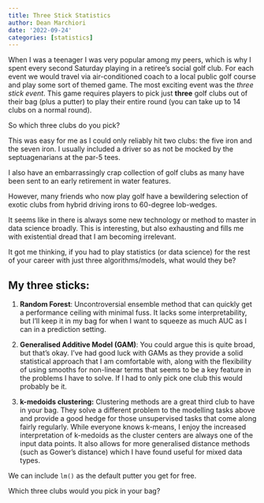 ```yaml
---
title: Three Stick Statistics
author: Dean Marchiori
date: '2022-09-24'
categories: [statistics]
---
```


When I was a teenager I was very popular among my peers, which is why I spent every
second Saturday playing in a retiree's social golf club.  For each event we would travel
via air-conditioned coach to a local public golf course and play some sort of themed
game. The most exciting event was the *three stick event*. This game requires 
players to pick just **three** golf clubs out of their bag (plus a putter) to play their entire round (you can take up to 14 clubs
on a normal round).  

So which three clubs do you pick? 

This was easy for me as I could only reliably hit two clubs: the five iron and the
seven iron. I usually included a driver so as not be mocked by the septuagenarians 
at the par-5 tees. 

I also have an embarrassingly crap collection of golf clubs as many have been sent
to an early retirement in water features.

However, many friends who now play golf have a bewildering selection
of exotic clubs from hybrid driving irons to 60-degree lob-wedges. 

It seems like in there is always some new technology or method to master in 
data science broadly. This is interesting, but also exhausting and fills me with
existential dread that I am becoming irrelevant. 

It got me thinking, if you had to play statistics (or data science) for the rest of your
career with just three algorithms/models, what would they be?  

## My three sticks:

1. **Random Forest**: Uncontroversial ensemble method that can quickly get a performance
ceiling with minimal fuss. It lacks some interpretability, but
I'll keep it in my bag for when I want to squeeze as much AUC as I can in a 
prediction setting. 

2. **Generalised Additive Model (GAM)**: You could argue this is quite broad, but that's okay. 
I've had good luck with GAMs as they provide a solid statistical approach that I am 
comfortable with, along with the flexibility of using smooths for non-linear terms that
seems to be a key feature in the problems I have to solve. If I had to only pick one club
this would probably be it. 

3. **k-medoids clustering:** Clustering methods are a great third club to have in your bag. 
They solve a different problem to the modelling tasks above and provide a good hedge for those 
unsupervised tasks that come along fairly regularly. While everyone knows k-means, I enjoy
the increased interpretation of k-medoids as the cluster centers are always one of the 
input data points. It also allows for more generalised distance methods (such as Gower's 
distance) which I have found useful for mixed data types. 

We can include `lm()` as the default putter you get for free. 

Which three clubs would you pick in your bag?  

